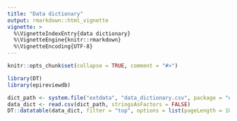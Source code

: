 ```yaml
---
title: "Data dictionary"
output: rmarkdown::html_vignette
vignette: >
  %\VignetteIndexEntry{data dictionary}
  %\VignetteEngine{knitr::rmarkdown}
  %\VignetteEncoding{UTF-8}
---
```


```r
knitr::opts_chunk$set(collapse = TRUE, comment = "#>")
```

```r
library(DT)
library(epireviewdb)
```

```r
dict_path <- system.file("extdata", "data_dictionary.csv", package = "epireviewdb")
data_dict <- read.csv(dict_path, stringsAsFactors = FALSE)
DT::datatable(data_dict, filter = "top", options = list(pageLength = 10))
```